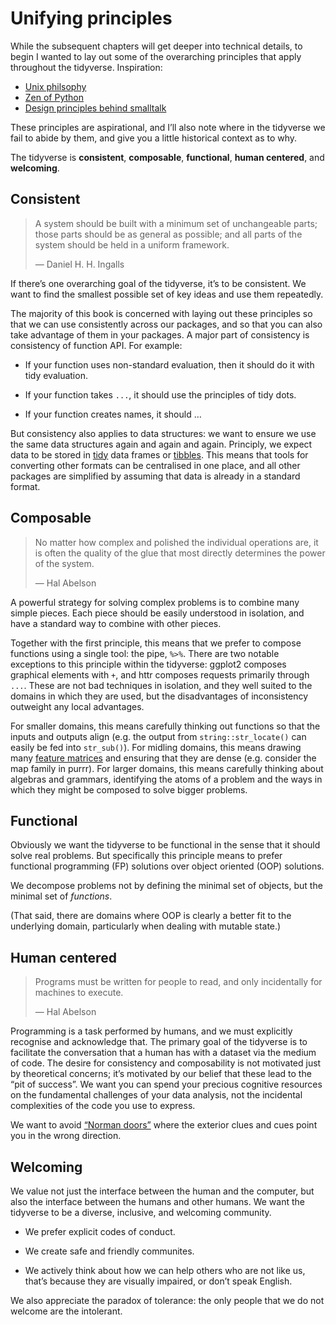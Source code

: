 # Unifying principles

While the subsequent chapters will get deeper into technical details, to begin I wanted to lay out some of the overarching principles that apply throughout the tidyverse. Inspiration:

* [Unix philsophy](https://homepage.cs.uri.edu/~thenry/resources/unix_art/ch01s06.html)
* [Zen of Python](https://www.python.org/dev/peps/pep-0020/)
* [Design principles behind smalltalk](https://www.cs.virginia.edu/~evans/cs655/readings/smalltalk.html)

These principles are aspirational, and I'll also note where in the tidyverse we fail to abide by them, and give you a little historical context as to why.

The tidyverse is __consistent__, __composable__, __functional__, __human centered__, and __welcoming__.

## Consistent

> A system should be built with a minimum set of unchangeable parts; 
> those parts should be as general as possible; and all parts of the 
> system should be held in a uniform framework.
> 
> --- Daniel H. H. Ingalls

If there's one overarching goal of the tidyverse, it's to be consistent. We want to find the smallest possible set of key ideas and use them repeatedly.

The majority of this book is concerned with laying out these principles so that we can use consistently across our packages, and so that you can also take advantage of them in your packages. A major part of consistency is consistency of function API. For example:

* If your function uses non-standard evaluation, then it should do it 
  with tidy evaluation.

* If your function takes `...`, it should use the principles of tidy dots.

* If your function creates names, it should ...

But consistency also applies to data structures: we want to ensure we use the same data structures again and again and again. Principly, we expect data to be stored in [tidy](https://www.jstatsoft.org/article/view/v059i10) data frames or [tibbles](https://github.com/hadley/tibble/). This means that tools for converting other formats can be centralised in one place, and all other packages are simplified by assuming that data is already in a standard format.

## Composable

> No matter how complex and polished the individual operations are, 
> it is often the quality of the glue that most directly determines 
> the power of the system. 
>
> --- Hal Abelson

A powerful strategy for solving complex problems is to combine many simple pieces. Each piece should be easily understood in isolation, and have a standard way to combine with other pieces. 

Together with the first principle, this means that we prefer to compose functions using a single tool: the pipe, `%>%`. There are two notable exceptions to this principle within the tidyverse: ggplot2 composes graphical elements with `+`, and httr composes requests primarily through `...`. These are not bad techniques in isolation, and they well suited to the domains in which they are used, but the disadvantages of inconsistency outweight any local advantages.

For smaller domains, this means carefully thinking out functions so that the inputs and outputs align (e.g. the output from `string::str_locate()` can easily be fed into `str_sub()`). For midling domains, this means drawing many [feature matrices](https://www.evanmiller.org/feature-matrix.html) and ensuring that they are dense (e.g. consider the map family in purrr). For larger domains, this means carefully thinking about algebras and grammars, identifying the atoms of a problem and the ways in which they might be composed to solve bigger problems.

## Functional

Obviously we want the tidyverse to be functional in the sense that it should solve real problems. But specifically this principle means to prefer functional programming (FP) solutions over object oriented (OOP) solutions.

We decompose problems not by defining the minimal set of objects, but the minimal set of _functions_.

(That said, there are domains where OOP is clearly a better fit to the underlying domain, particularly when dealing with mutable state.)

## Human centered

> Programs must be written for people to read, and only incidentally
> for machines to execute.
> 
> --- Hal Abelson

Programming is a task performed by humans, and we must explicitly recognise and acknowledge that. The primary goal of the tidyverse is to facilitate the conversation that a human has with a dataset via the medium of code. The desire for consistency and composability is not motivated just by theoretical concerns; it's motivated by our belief that these lead to the "pit of success". We want you can spend your precious cognitive resources on the fundamental challenges of your data analysis, not the incidental complexities of the code you use to express.

We want to avoid ["Norman doors"][norman-doors] where the exterior clues and cues point you in the wrong direction.

## Welcoming

We value not just the interface between the human and the computer, but also the interface between the humans and other humans. We want the tidyverse to be a diverse, inclusive, and welcoming community. 

* We prefer explicit codes of conduct. 

* We create safe and friendly communites. 

* We actively think about how we can help others who are not like us, 
  that's because they are visually impaired, or don't speak English.

We also appreciate the paradox of tolerance: the only people that we do not welcome are the intolerant.

[norman-doors]: https://99percentinvisible.org/article/norman-doors/